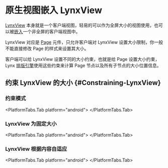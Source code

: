 
# 原生视图嵌入 LynxView

[LynxView](guide/spec#lynxview) 本身就是一个客户端视图，轻易的可以作为全屏大小的视图使用，也可以被[嵌入](guide/spec#embedded)一个非全屏的客户端视图中。

LynxView 对应是 [Page](api/elements/built-in/page) 元件，只允许客户端对 LynxView 设置大小限制，你一般不能直接修改 Page 的样式来设置其大小。

客户端可以给 LynxView 设置不同的大小约束，也就是给 Page 设置大小约束，Lynx [排版引擎](guide/spec#starlight)使用这些约束来计算 Page 节点以及所有子节点的大小位置信息。

## 约束 LynxView 的大小 \{#Constraining-LynxView}

### 约束模式

<PlatformTabs hashKey="platform">
<PlatformTabs.Tab platform="ios">
<ModeiOS />
</PlatformTabs.Tab>

<PlatformTabs.Tab platform="android">
  <ModeAndroid />
</PlatformTabs.Tab>

</PlatformTabs>

### LynxView 为固定大小


<PlatformTabs hashKey="platform">
<PlatformTabs.Tab platform="ios">
<FixediOS />
</PlatformTabs.Tab>

<PlatformTabs.Tab platform="android">
  <FixedAndroid />
</PlatformTabs.Tab>

</PlatformTabs>

### LynxView 根据内容自适应


<PlatformTabs hashKey="platform">
<PlatformTabs.Tab platform="ios">
<FlexiOS />
</PlatformTabs.Tab>

<PlatformTabs.Tab platform="android">
  <FlexAndroid />
</PlatformTabs.Tab>

</PlatformTabs>
